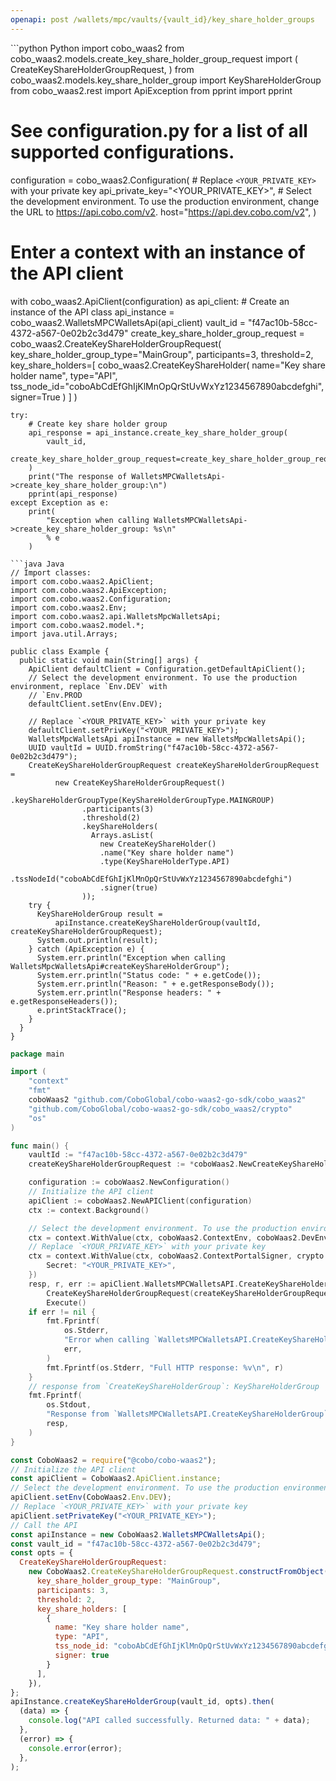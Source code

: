 ```yaml
---
openapi: post /wallets/mpc/vaults/{vault_id}/key_share_holder_groups
---
```


<RequestExample>
```python Python
import cobo_waas2
from cobo_waas2.models.create_key_share_holder_group_request import (
    CreateKeyShareHolderGroupRequest,
)
from cobo_waas2.models.key_share_holder_group import KeyShareHolderGroup
from cobo_waas2.rest import ApiException
from pprint import pprint

# See configuration.py for a list of all supported configurations.
configuration = cobo_waas2.Configuration(
    # Replace `<YOUR_PRIVATE_KEY>` with your private key
    api_private_key="<YOUR_PRIVATE_KEY>",
    # Select the development environment. To use the production environment, change the URL to https://api.cobo.com/v2.
    host="https://api.dev.cobo.com/v2",
)
# Enter a context with an instance of the API client
with cobo_waas2.ApiClient(configuration) as api_client:
    # Create an instance of the API class
    api_instance = cobo_waas2.WalletsMPCWalletsApi(api_client)
    vault_id = "f47ac10b-58cc-4372-a567-0e02b2c3d479"
    create_key_share_holder_group_request = cobo_waas2.CreateKeyShareHolderGroupRequest(
        key_share_holder_group_type="MainGroup",
        participants=3,
        threshold=2,
        key_share_holders=[
                    cobo_waas2.CreateKeyShareHolder(
                        name="Key share holder name",
                        type="API",
                        tss_node_id="coboAbCdEfGhIjKlMnOpQrStUvWxYz1234567890abcdefghi",
                        signer=True
                    )
                ]
    )

    try:
        # Create key share holder group
        api_response = api_instance.create_key_share_holder_group(
            vault_id,
            create_key_share_holder_group_request=create_key_share_holder_group_request,
        )
        print("The response of WalletsMPCWalletsApi->create_key_share_holder_group:\n")
        pprint(api_response)
    except Exception as e:
        print(
            "Exception when calling WalletsMPCWalletsApi->create_key_share_holder_group: %s\n"
            % e
        )

```
```java Java
// Import classes:
import com.cobo.waas2.ApiClient;
import com.cobo.waas2.ApiException;
import com.cobo.waas2.Configuration;
import com.cobo.waas2.Env;
import com.cobo.waas2.api.WalletsMpcWalletsApi;
import com.cobo.waas2.model.*;
import java.util.Arrays;

public class Example {
  public static void main(String[] args) {
    ApiClient defaultClient = Configuration.getDefaultApiClient();
    // Select the development environment. To use the production environment, replace `Env.DEV` with
    // `Env.PROD
    defaultClient.setEnv(Env.DEV);

    // Replace `<YOUR_PRIVATE_KEY>` with your private key
    defaultClient.setPrivKey("<YOUR_PRIVATE_KEY>");
    WalletsMpcWalletsApi apiInstance = new WalletsMpcWalletsApi();
    UUID vaultId = UUID.fromString("f47ac10b-58cc-4372-a567-0e02b2c3d479");
    CreateKeyShareHolderGroupRequest createKeyShareHolderGroupRequest =
          new CreateKeyShareHolderGroupRequest()
                .keyShareHolderGroupType(KeyShareHolderGroupType.MAINGROUP)
                .participants(3)
                .threshold(2)
                .keyShareHolders(
                  Arrays.asList(
                    new CreateKeyShareHolder()
                    .name("Key share holder name")
                    .type(KeyShareHolderType.API)
                    .tssNodeId("coboAbCdEfGhIjKlMnOpQrStUvWxYz1234567890abcdefghi")
                    .signer(true)
                ));
    try {
      KeyShareHolderGroup result =
          apiInstance.createKeyShareHolderGroup(vaultId, createKeyShareHolderGroupRequest);
      System.out.println(result);
    } catch (ApiException e) {
      System.err.println("Exception when calling WalletsMpcWalletsApi#createKeyShareHolderGroup");
      System.err.println("Status code: " + e.getCode());
      System.err.println("Reason: " + e.getResponseBody());
      System.err.println("Response headers: " + e.getResponseHeaders());
      e.printStackTrace();
    }
  }
}

```
```go Go
package main

import (
	"context"
	"fmt"
	coboWaas2 "github.com/CoboGlobal/cobo-waas2-go-sdk/cobo_waas2"
	"github.com/CoboGlobal/cobo-waas2-go-sdk/cobo_waas2/crypto"
	"os"
)

func main() {
	vaultId := "f47ac10b-58cc-4372-a567-0e02b2c3d479"
	createKeyShareHolderGroupRequest := *coboWaas2.NewCreateKeyShareHolderGroupRequest(coboWaas2.KeyShareHolderGroupType("MainGroup"), int32(3), int32(2), []coboWaas2.CreateKeyShareHolder{*coboWaas2.NewCreateKeyShareHolder()})

	configuration := coboWaas2.NewConfiguration()
	// Initialize the API client
	apiClient := coboWaas2.NewAPIClient(configuration)
	ctx := context.Background()

	// Select the development environment. To use the production environment, replace coboWaas2.DevEnv with coboWaas2.ProdEnv
	ctx = context.WithValue(ctx, coboWaas2.ContextEnv, coboWaas2.DevEnv)
	// Replace `<YOUR_PRIVATE_KEY>` with your private key
	ctx = context.WithValue(ctx, coboWaas2.ContextPortalSigner, crypto.Ed25519Signer{
		Secret: "<YOUR_PRIVATE_KEY>",
	})
	resp, r, err := apiClient.WalletsMPCWalletsAPI.CreateKeyShareHolderGroup(ctx, vaultId).
		CreateKeyShareHolderGroupRequest(createKeyShareHolderGroupRequest).
		Execute()
	if err != nil {
		fmt.Fprintf(
			os.Stderr,
			"Error when calling `WalletsMPCWalletsAPI.CreateKeyShareHolderGroup``: %v\n",
			err,
		)
		fmt.Fprintf(os.Stderr, "Full HTTP response: %v\n", r)
	}
	// response from `CreateKeyShareHolderGroup`: KeyShareHolderGroup
	fmt.Fprintf(
		os.Stdout,
		"Response from `WalletsMPCWalletsAPI.CreateKeyShareHolderGroup`: %v\n",
		resp,
	)
}

```
```javascript JavaScript
const CoboWaas2 = require("@cobo/cobo-waas2");
// Initialize the API client
const apiClient = CoboWaas2.ApiClient.instance;
// Select the development environment. To use the production environment, replace `Env.DEV` with `Env.PROD`
apiClient.setEnv(CoboWaas2.Env.DEV);
// Replace `<YOUR_PRIVATE_KEY>` with your private key
apiClient.setPrivateKey("<YOUR_PRIVATE_KEY>");
// Call the API
const apiInstance = new CoboWaas2.WalletsMPCWalletsApi();
const vault_id = "f47ac10b-58cc-4372-a567-0e02b2c3d479";
const opts = {
  CreateKeyShareHolderGroupRequest:
    new CoboWaas2.CreateKeyShareHolderGroupRequest.constructFromObject({
      key_share_holder_group_type: "MainGroup",
      participants: 3,
      threshold: 2,
      key_share_holders: [
        {
          name: "Key share holder name",
          type: "API",
          tss_node_id: "coboAbCdEfGhIjKlMnOpQrStUvWxYz1234567890abcdefghi",
          signer: true
        }
      ],
    }),
};
apiInstance.createKeyShareHolderGroup(vault_id, opts).then(
  (data) => {
    console.log("API called successfully. Returned data: " + data);
  },
  (error) => {
    console.error(error);
  },
);

```
</RequestExample>